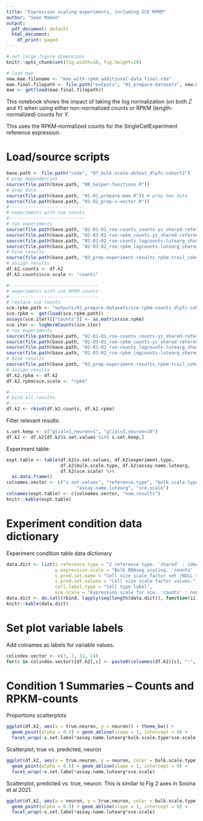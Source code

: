 ```yaml
---
title: "Expression scaling experiments, including SCE RPKM"
author: "Sean Maden"
output:
  pdf_document: default
  html_document:
    df_print: paged
---
```


```r
# set large figure dimensions
knitr::opts_chunk$set(fig.width=10, fig.height=10)

# load mae 
new.mae.filename <- "mae_with-rpkm_additional-data_final.rda"
mae.final.filepath <- file.path("outputs", "01_prepare-datasets", new.mae.filename)
mae <- get(load(mae.final.filepath))
```

This notebook shows the impact of taking the log normalization (on both $Z$ and 
$Y$) when using either non-normalized counts or RPKM (length-normalized) counts 
for $Y$. 

This uses the RPKM-normalized counts for the SingleCellExperiment reference expression.

# Load/source scripts

```r
base.path <- file.path("code", "07_bulk-scale-abtest_dlpfc-cohort1")
# prep dependencies
source(file.path(base.path, "00_helper-functions.R"))
# prep data
source(file.path(base.path, "01-01_prepare-mae.R")) # prep mae data
source(file.path(base.path, "01-02_prep-s-vector.R"))
#----------------------------
# experiments with sce counts
#----------------------------
# run experiments
source(file.path(base.path, "02-01-01_rse-counts_counts-yz_shared-reference-experiments.R"))
source(file.path(base.path, "02-03-01_rse-rpkm_counts-yz_shared-reference-experiments.R"))
source(file.path(base.path, "02-01-02_rse-counts_logcounts-lutearg_shared-reference-experiments.R"))
source(file.path(base.path, "02-03-02_rse-rpkm_logcounts-lutearg_shared-reference-experiments.R"))
# bind results
source(file.path(base.path, "03_prep-experiment-results_rpkm-trail_cohort1.R"))
# assign results
df.k2.counts <- df.k2
df.k2.counts$sce.scale <- "counts"

#---------------------------------
# experiments with sce RPKM counts
#---------------------------------
# replace sce counts
sce.rpkm.path <- "outputs/01_prepare-datasets/sce-rpkm-counts_dlpfc-cohort1.rda"
sce.rpkm <- get(load(sce.rpkm.path))
assays(sce.iter)[["counts"]] <- as.matrix(sce.rpkm)
sce.iter <- logNormCounts(sce.iter)
# run experiments
source(file.path(base.path, "02-01-01_rse-counts_counts-yz_shared-reference-experiments.R"))
source(file.path(base.path, "02-03-01_rse-rpkm_counts-yz_shared-reference-experiments.R"))
source(file.path(base.path, "02-01-02_rse-counts_logcounts-lutearg_shared-reference-experiments.R"))
source(file.path(base.path, "02-03-02_rse-rpkm_logcounts-lutearg_shared-reference-experiments.R"))
# bind results
source(file.path(base.path, "03_prep-experiment-results_rpkm-trail_cohort1.R"))
# assign results
df.k2.rpkm <- df.k2
df.k2.rpkm$sce.scale <- "rpkm"

#-----------------
# bind all results
#-----------------
df.k2 <- rbind(df.k2.counts, df.k2.rpkm)
```

Filter relevant results.

```r
s.set.keep <- c("glial=1,neuron=1", "glial=3,neuron=10")
df.k2 <- df.k2[df.k2$s.set.values %in% s.set.keep,]
```

Experiment table:

```r
expt.table <- table(df.k2$s.set.values, df.k2$experiment.type, 
                    df.k2$bulk.scale.type, df.k2$assay.name.lutearg, 
                    df.k2$sce.scale) %>% 
  as.data.frame()
colnames.vector <- c("s.set.values", "reference.type", "bulk.scale.type", 
                          "assay.name.lutearg", "sce.scale")
colnames(expt.table) <- c(colnames.vector, "num.results")
knitr::kable(expt.table)
```

# Experiment condition data dictionary

Experiment condition table data dictionary

```r
data.dict <- list(z.reference.type = "Z reference type. 'shared' : identical across donors/samples",
                  y.expression.scale = "Bulk RNAseq scaling. 'counts' : non-normalized; 'RPKM' : length-normalized",
                  s.pred.set.name = "Cell size scale factor set (NULL = control).",
                  s.pred.set.values = "Cell size scale factor values.",
                  cell.label.type = "Cell type label",
                  sce.scale = "Expression scale for sce. 'counts' : non-normalized; 'RPKM' : length-normalized")
data.dict <- do.call(rbind, lapply(seq(length(data.dict)), function(ii){c(names(data.dict)[ii], data.dict[[ii]])}))
knitr::kable(data.dict)
```

# Set plot variable labels

Add colnames as labels for variable values.

```r
colindex.vector <- c(3, 7, 11, 14)
for(c in colindex.vector){df.k2[,c] <- paste0(colnames(df.k2)[c], ":", df.k2[,c])}
```

# Condition 1 Summaries -- Counts and RPKM-counts

Proportions scatterplots

```r
ggplot(df.k2, aes(x = true.neuron, y = neuron)) + theme_bw() +
  geom_point(alpha = 0.5) + geom_abline(slope = 1, intercept = 0) + 
  facet_wrap(~s.set.label*assay.name.lutearg*bulk.scale.type*sce.scale, ncol = 2)
```

Scatterplot, true vs. predicted, neuron

```r
ggplot(df.k2, aes(x = true.neuron, y = neuron, color = bulk.scale.type)) + theme_bw() +
  geom_point(alpha = 0.5) + geom_abline(slope = 1, intercept = 0) + 
  facet_wrap(~s.set.label*assay.name.lutearg*sce.scale)
```

Scatterplot, predicted vs. true, neuron. This is similar to Fig 2 axes in 
Sosina et al 2021.

```r
ggplot(df.k2, aes(x = neuron, y = true.neuron, color = bulk.scale.type)) + theme_bw() +
  geom_point(alpha = 0.5) + geom_abline(slope = 1, intercept = 0) + 
  facet_wrap(~s.set.label*assay.name.lutearg*sce.scale)
```
